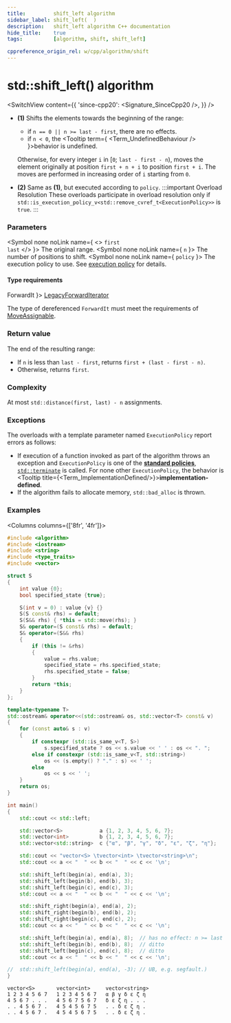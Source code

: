 ```yaml
---
title:         shift_left algorithm
sidebar_label: shift_left(  )
description:   shift_left algorithm C++ documentation
hide_title:    true
tags:          [algorithm, shift, shift_left]

cppreference_origin_rel: w/cpp/algorithm/shift
---
```



<!-- Terms -->


<!----------------- Codes ---------------------->


# std::shift_left() algorithm

<SwitchView content={{
  'since-cpp20': <Signature_SinceCpp20 />,
}} />

- **(1)** Shifts the elements towards the beginning of the range:
  - if `n == 0 || n >= last - first`, there are no effects.
  - if `n < 0`, the <Tooltip term={ <Term_UndefinedBehaviour /> }>behavior is undefined</Tooltip>.

  Otherwise, for every integer `i` in [`0`; `last - first - n`), moves the element originally at position `first + n + i` to position `first + i`. The moves are performed in increasing order of `i` starting from `0`.

 - **(2)** Same as **(1)**, but executed according to `policy`.
  :::important Overload Resolution
  These overloads participate in overload resolution only if `std::is_execution_policy_v<std::remove_cvref_t<ExecutionPolicy>>` is <code>true</code>.
  :::


### Parameters

<SymbolTable>

  <Symbol none noLink name={ <> <code>first</code> <br/> <code>last</code> </> }>
    The original range.
  </Symbol>
  <Symbol none noLink name={ <code>n</code>  }>
    The number of positions to shift.
  </Symbol>
  <Symbol none noLink name={ <code>policy</code>  }>
    The execution policy to use. See <a href="#">execution policy</a> for details.
  </Symbol>

</SymbolTable>

#### Type requirements

<SymbolTable>
  <Symbol none noLink name={ <code>ForwardIt</code> }>
    <a href="/docs/named_req/LegacyForwardIterator">LegacyForwardIterator</a>
  </Symbol>
</SymbolTable>

The type of dereferenced `ForwardIt` must meet the requirements of [MoveAssignable](/docs/named_req/MoveAssignable).

### Return value

The end of the resulting range:
- If `n` is less than `last - first`, returns `first + (last - first - n)`.
- Otherwise, returns `first`.

### Complexity

At most `std::distance(first, last) - n` assignments.

### Exceptions

The overloads with a template parameter named `ExecutionPolicy` report errors as follows:
- If execution of a function invoked as part of the algorithm throws an exception and `ExecutionPolicy` is one of the [**standard policies**](#), [`std::terminate`](#) is called.
	For none other `ExecutionPolicy`, the behavior is <Tooltip title={<Term_ImplementationDefined/>}>**implementation-defined**</Tooltip>.
- If the algorithm fails to allocate memory, `std::bad_alloc` is thrown.

### Examples

<Columns columns={['8fr', '4fr']}>
<div>

```cpp title='Main.cpp' showLineNumbers
#include <algorithm>
#include <iostream>
#include <string>
#include <type_traits>
#include <vector>

struct S
{
    int value {0};
    bool specified_state {true};

    S(int v = 0) : value {v} {}
    S(S const& rhs) = default;
    S(S&& rhs) { *this = std::move(rhs); }
    S& operator=(S const& rhs) = default;
    S& operator=(S&& rhs)
    {
        if (this != &rhs)
        {
            value = rhs.value;
            specified_state = rhs.specified_state;
            rhs.specified_state = false;
        }
        return *this;
    }
};

template<typename T>
std::ostream& operator<<(std::ostream& os, std::vector<T> const& v)
{
    for (const auto& s : v)
    {
        if constexpr (std::is_same_v<T, S>)
            s.specified_state ? os << s.value << ' ' : os << ". ";
        else if constexpr (std::is_same_v<T, std::string>)
            os << (s.empty() ? "." : s) << ' ';
        else
            os << s << ' ';
    }
    return os;
}

int main()
{
    std::cout << std::left;

    std::vector<S>            a {1, 2, 3, 4, 5, 6, 7};
    std::vector<int>          b {1, 2, 3, 4, 5, 6, 7};
    std::vector<std::string>  c {"α", "β", "γ", "δ", "ε", "ζ", "η"};

    std::cout << "vector<S> \tvector<int> \tvector<string>\n";
    std::cout << a << "  " << b << "  " << c << '\n';

    std::shift_left(begin(a), end(a), 3);
    std::shift_left(begin(b), end(b), 3);
    std::shift_left(begin(c), end(c), 3);
    std::cout << a << "  " << b << "  " << c << '\n';

    std::shift_right(begin(a), end(a), 2);
    std::shift_right(begin(b), end(b), 2);
    std::shift_right(begin(c), end(c), 2);
    std::cout << a << "  " << b << "  " << c << '\n';

    std::shift_left(begin(a), end(a), 8);  // has no effect: n >= last - first
    std::shift_left(begin(b), end(b), 8);  // ditto
    std::shift_left(begin(c), end(c), 8);  // ditto
    std::cout << a << "  " << b << "  " << c << '\n';

//  std::shift_left(begin(a), end(a), -3); // UB, e.g. segfault.)
}
```

</div>
<div>

```plaintext title="Output"
vector<S>       vector<int>     vector<string>
1 2 3 4 5 6 7   1 2 3 4 5 6 7   α β γ δ ε ζ η
4 5 6 7 . . .   4 5 6 7 5 6 7   δ ε ζ η . . .
. . 4 5 6 7 .   4 5 4 5 6 7 5   . . δ ε ζ η .
. . 4 5 6 7 .   4 5 4 5 6 7 5   . . δ ε ζ η .
```

</div>
</Columns>
